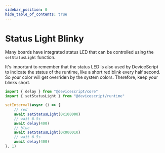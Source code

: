 ```yaml
---
sidebar_position: 0
hide_table_of_contents: true
---
```


# Status Light Blinky

Many boards have integrated status LED that can be controlled using the `setStatusLight` function.

It's important to remember that the status LED is also used by DeviceScript to
indicate the status of the runtime, like a short red blink every half second.
So your color will get overriden by the system colors.
Therefore, keep your blinks short.

```ts
import { delay } from "@devicescript/core"
import { setStatusLight } from "@devicescript/runtime"

setInterval(async () => {
    // red
    await setStatusLight(0x100000)
    // wait 0.5s
    await delay(400)
    // blue
    await setStatusLight(0x000010)
    // wait 0.5s
    await delay(400)
}, 1)
```
